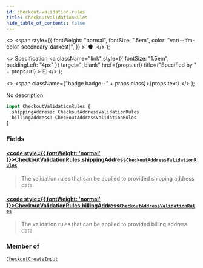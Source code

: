 ```yaml
---
id: checkout-validation-rules
title: CheckoutValidationRules
hide_table_of_contents: false
---
```


  <>
    <span
      style={{
        fontWeight: "normal",
        fontSize: ".5em",
        color: "var(--ifm-color-secondary-darkest)",
      }}
    >
      &nbsp;●&nbsp;
    </span>
  </>
);

  <>
    Specification
    <a
      className="link"
      style={{ fontSize: "1.5em", paddingLeft: "4px" }}
      target="\_blank"
      href={props.url}
      title={"Specified by " + props.url}
    >
      ⎘
    </a>
  </>
);

  <>
    <span className={"badge badge--" + props.class}>{props.text}</span>
  </>
);

No description

```graphql
input CheckoutValidationRules {
  shippingAddress: CheckoutAddressValidationRules
  billingAddress: CheckoutAddressValidationRules
}
```

### Fields

#### [<code style={{ fontWeight: 'normal' }}>CheckoutValidationRules.<b>shippingAddress</b></code>](#)<Bullet />[`CheckoutAddressValidationRules`](../../../api-reference/checkout/inputs/checkout-address-validation-rules) <Badge class="secondary" text="input"/>

> The validation rules that can be applied to provided shipping address data.

#### [<code style={{ fontWeight: 'normal' }}>CheckoutValidationRules.<b>billingAddress</b></code>](#)<Bullet />[`CheckoutAddressValidationRules`](../../../api-reference/checkout/inputs/checkout-address-validation-rules) <Badge class="secondary" text="input"/>

> The validation rules that can be applied to provided billing address data.

### Member of

[`CheckoutCreateInput`](../../../api-reference/checkout/inputs/checkout-create-input) <Badge class="secondary" text="input"/>
